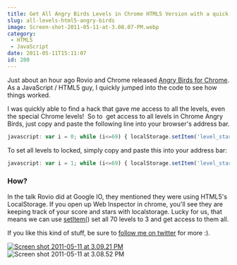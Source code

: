```yaml
---
title: Get All Angry Birds Levels in Chrome HTML5 Version with a quick hack
slug: all-levels-html5-angry-birds
image: Screen-shot-2011-05-11-at-3.08.07-PM.webp
category:
 - HTML5
 - JavaScript
date: 2011-05-11T15:11:07
id: 280
---
```


Just about an hour ago Rovio and Chrome released [Angry Birds for Chrome](http://chrome.angrybirds.com/?version=hd). As a JavaScript / HTML5 guy, I quickly jumped into the code to see how things worked.

I was quickly able to find a hack that gave me access to all the levels, even the special Chrome levels!  So to  get access to all levels in Chrome Angry Birds, just copy and paste the following line into your browser's address bar.

```js
javascript: var i = 0; while (i<=69) { localStorage.setItem('level_star_'+i,'3'); i++; } window.location.reload();
```

To set all levels to locked, simply copy and paste this into your address bar:

```js
javascript: var i = 1; while (i<=69) { localStorage.setItem('level_star_'+i,'-1'); i++; } window.location.reload();
```

### How?

In the talk Rovio did at Google IO, they mentioned they were using HTML5's LocalStorage. If you open up Web Inspector in chrome, you'll see they are keeping track of your score and stars with localstorage. Lucky for us, that means we can use [setItem(](https://developer.mozilla.org/en/DOM/Storage#localStorage)) set all 70 levels to 3 and get access to them all.

If you like this kind of stuff, be sure to [follow me on twitter](http://twitter.com/wesbos) for more :).

[![](Screen-shot-2011-05-11-at-3.09.21-PM-300x225.webp "Screen shot 2011-05-11 at 3.09.21 PM")](https://wesbos.com/wp-content/uploads/2011/05/Screen-shot-2011-05-11-at-3.08.52-PM.png)![](Screen-shot-2011-05-11-at-3.08.52-PM-300x225.webp "Screen shot 2011-05-11 at 3.08.52 PM")